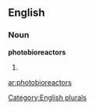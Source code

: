 
==English==

===Noun===
'''photobioreactors'''

# {{plural of|[[photobioreactor]]}}

[[Category:English plurals]]

[[ar:photobioreactors]]